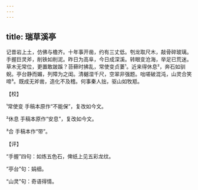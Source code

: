```yaml
---
---
---
```

title: 瑞草溪亭
---







记昔岩上土，仿佛与檐齐。十年事开凿，约有三丈低。刳龙取尺木，敲骨碎玻璃。手握巨灵斧，削铁如削泥。昨日为高阜，今日成深溪。转眼变沧海，举足已荒迷。草木无常位，更置敢跛蹊？苔藓时拂乱，常使变贞萋¹。近来得休息²，奔石如驯蜺。亭台静而媚，列障为之闺。清樾湿千尺，空翠非强题。咄嗟破混沌，山灵合笑啼³。既成无斧凿，造化不及稽。何事秦人拙，驱山如牧羝。

【校】

¹常使变 手稿本原作“不能保”，复改如今文。

²休息 手稿本原作“安息”，复改如今文。

³合 手稿本作“带”。

【评】

“手握”四句：如炼五色石，俾纸上见五彩龙纹。

“亭台”句：娟细。

“山灵”句：奇语得情。